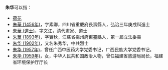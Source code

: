 '''朱华'''可以指：
* [[荷花|荷花]]
* [[朱華_(1456年)|朱華 (1456年)]]，字素卿，四川省重慶府長壽縣人，弘治三年庚戌科進士
* [[朱華_(道士)|朱華 (道士)]]，字文江，清代畫家、道士
* [[朱華_(1893年)|朱華 (1893年)]]，字實秋，江蘇省揚州府東臺縣人，第一屆立法委員
* [[朱华_(1902年)|朱华 (1902年)]]，又名朱秀华，中共烈士
* [[朱华_(1957年)|朱华 (1957年)]]，曾任广西中医药大学党委书记，广西民族大学党委书记。
* [[朱华_(1959年)|朱华 (1959年)]]，女，中华人民共和国政治人物，曾任福建省旅游局局长，福建省环境保护厅厅长

{{Disambig|cat=二字朱姓人名消歧义|hua}}